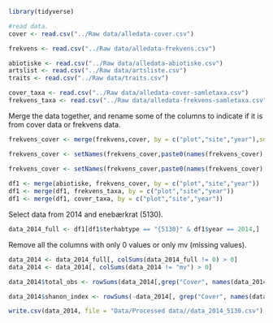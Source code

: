 
```r
library(tidyverse)
```


```r
#read data.
cover <- read.csv("../Raw data/alledata-cover.csv")

frekvens <- read.csv("../Raw data/alledata-frekvens.csv")

abiotiske <- read.csv("../Raw data/alledata-abiotiske.csv")
artslist <- read.csv("../Raw data/artsliste.csv")
traits <- read.csv("../Raw data/traits.csv")

cover_taxa <- read.csv("../Raw data/alledata-cover-samletaxa.csv") 
frekvens_taxa <- read.csv("../Raw data/alledata-frekvens-samletaxa.csv")

```


Merge the data together, and rename some of the columns to indicate if it is from cover data or frekvens data.
```r
frekvens_cover <- merge(frekvens,cover, by = c("plot","site","year"),suffixes = c("Frekvens","Cover"))

frekvens_cover <- setNames(frekvens_cover,paste0(names(frekvens_cover),ifelse(names(frekvens_cover) %in% setdiff(names(frekvens),names(cover)),"frekvens","")))

frekvens_cover <- setNames(frekvens_cover,paste0(names(frekvens_cover),ifelse(names(frekvens_cover) %in% setdiff(names(cover),names(frekvens)),"cover","")))
 
df1 <- merge(abiotiske, frekvens_cover, by = c("plot","site","year"))
df1 <- merge(df1, frekvens_taxa, by = c("plot","site","year"))
df1 <- merge(df1, cover_taxa, by = c("plot","site","year"))

```


Select data from 2014 and enebærkrat (5130). 
```r
data_2014_full <- df1[df1$terhabtype == "{5130}" & df1$year == 2014,]
```



Remove all the columns with only 0 values or only mv (missing values).
```r
data_2014 <- data_2014_full[, colSums(data_2014_full != 0) > 0]
data_2014 <- data_2014[, colSums(data_2014 != "mv") > 0]
```



```r
data_2014$total_obs <- rowSums(data_2014[,grep("Cover", names(data_2014))])
```


```r
data_2014$shanon_index <- rowSums(-data_2014[, grep("Cover", names(data_2014))]/data_2014$total_obs * log(data_2014[, grep("Cover", names(data_2014))]/data_2014$total_obs), na.rm = TRUE  )
```

```r
write.csv(data_2014, file = "Data/Processed data//data_2014_5130.csv")
```




